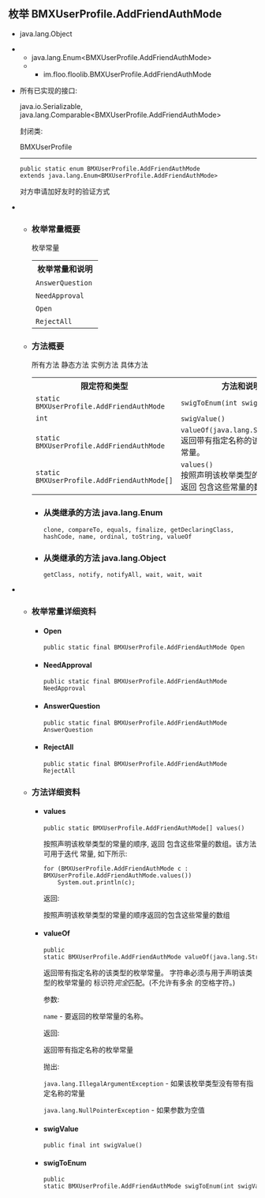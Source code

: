 ## 枚举 BMXUserProfile.AddFriendAuthMode ##

 *  java.lang.Object
 *   *  java.lang.Enum<BMXUserProfile.AddFriendAuthMode>
     *   *  im.floo.floolib.BMXUserProfile.AddFriendAuthMode

 *  所有已实现的接口:
    
    java.io.Serializable, java.lang.Comparable<BMXUserProfile.AddFriendAuthMode>
    
    封闭类:
    
    BMXUserProfile
    
    --------------------
    
      
    
    
        public static enum BMXUserProfile.AddFriendAuthMode
        extends java.lang.Enum<BMXUserProfile.AddFriendAuthMode>
    
    对方申请加好友时的验证方式

 *   *  ### 枚举常量概要 ###
        
        <table>  <span>枚举常量</span><span>&nbsp;</span>  
         <tbody> 
          <tr> 
           <th>枚举常量和说明</th> 
          </tr> 
          <tr> 
           <td><code><span><a rel="nofollow">AnswerQuestion</a></span></code>&nbsp;</td> 
          </tr> 
          <tr> 
           <td><code><span><a rel="nofollow">NeedApproval</a></span></code>&nbsp;</td> 
          </tr> 
          <tr> 
           <td><code><span><a rel="nofollow">Open</a></span></code>&nbsp;</td> 
          </tr> 
          <tr> 
           <td><code><span><a rel="nofollow">RejectAll</a></span></code>&nbsp;</td> 
          </tr> 
         </tbody> 
        </table>
    
     *  ### 方法概要 ###
        
        <table>  <span><span>所有方法</span><span>&nbsp;</span></span><span><span><a rel="nofollow">静态方法</a></span><span>&nbsp;</span></span><span><span><a rel="nofollow">实例方法</a></span><span>&nbsp;</span></span><span><span><a rel="nofollow">具体方法</a></span><span>&nbsp;</span></span>  
         <tbody> 
          <tr> 
           <th>限定符和类型</th> 
           <th>方法和说明</th> 
          </tr> 
          <tr> 
           <td><code>static <a title="im.floo.floolib中的枚举" rel="nofollow">BMXUserProfile.AddFriendAuthMode</a></code></td> 
           <td><code><span><a rel="nofollow">swigToEnum</a></span>(int&nbsp;swigValue)</code>&nbsp;</td> 
          </tr> 
          <tr> 
           <td><code>int</code></td> 
           <td><code><span><a rel="nofollow">swigValue</a></span>()</code>&nbsp;</td> 
          </tr> 
          <tr> 
           <td><code>static <a title="im.floo.floolib中的枚举" rel="nofollow">BMXUserProfile.AddFriendAuthMode</a></code></td> 
           <td><code><span><a rel="nofollow">valueOf</a></span>(java.lang.String&nbsp;name)</code> 
            <div>
              返回带有指定名称的该类型的枚举常量。 
            </div> </td> 
          </tr> 
          <tr> 
           <td><code>static <a title="im.floo.floolib中的枚举" rel="nofollow">BMXUserProfile.AddFriendAuthMode</a>[]</code></td> 
           <td><code><span><a rel="nofollow">values</a></span>()</code> 
            <div>
              按照声明该枚举类型的常量的顺序, 返回 包含这些常量的数组。 
            </div> </td> 
          </tr> 
         </tbody> 
        </table>
        
         *  ### 从类继承的方法 java.lang.Enum ###
            
            `clone, compareTo, equals, finalize, getDeclaringClass, hashCode, name, ordinal, toString, valueOf`
        
         *  ### 从类继承的方法 java.lang.Object ###
            
            `getClass, notify, notifyAll, wait, wait, wait`

 *   *  ### 枚举常量详细资料 ###
        
         *  #### Open ####
            
                public static final BMXUserProfile.AddFriendAuthMode Open
        
         *  #### NeedApproval ####
            
                public static final BMXUserProfile.AddFriendAuthMode NeedApproval
        
         *  #### AnswerQuestion ####
            
                public static final BMXUserProfile.AddFriendAuthMode AnswerQuestion
        
         *  #### RejectAll ####
            
                public static final BMXUserProfile.AddFriendAuthMode RejectAll
    
     *  ### 方法详细资料 ###
        
         *  #### values ####
            
                public static BMXUserProfile.AddFriendAuthMode[] values()
            
            按照声明该枚举类型的常量的顺序, 返回 包含这些常量的数组。该方法可用于迭代 常量, 如下所示:
            
                for (BMXUserProfile.AddFriendAuthMode c : BMXUserProfile.AddFriendAuthMode.values())
                    System.out.println(c);
            
            返回:
            
            按照声明该枚举类型的常量的顺序返回的包含这些常量的数组
        
         *  #### valueOf ####
            
                public static BMXUserProfile.AddFriendAuthMode valueOf(java.lang.String name)
            
            返回带有指定名称的该类型的枚举常量。 字符串必须与用于声明该类型的枚举常量的 标识符*完全*匹配。(不允许有多余 的空格字符。)
            
            参数:
            
            `name` \- 要返回的枚举常量的名称。
            
            返回:
            
            返回带有指定名称的枚举常量
            
            抛出:
            
            `java.lang.IllegalArgumentException` \- 如果该枚举类型没有带有指定名称的常量
            
            `java.lang.NullPointerException` \- 如果参数为空值
        
         *  #### swigValue ####
            
                public final int swigValue()
        
         *  #### swigToEnum ####
            
                public static BMXUserProfile.AddFriendAuthMode swigToEnum(int swigValue)